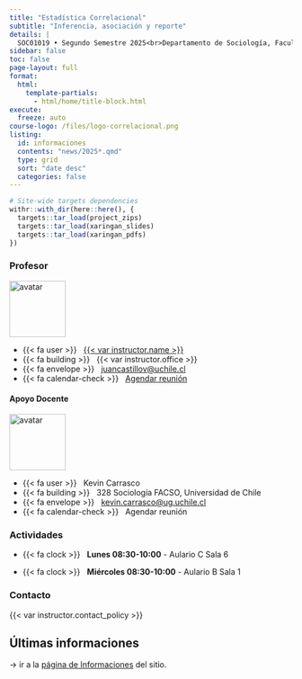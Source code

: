 ```yaml
---
title: "Estadística Correlacional"
subtitle: "Inferencia, asociación y reporte"
details: |
  SOC01019 • Segundo Semestre 2025<br>Departamento de Sociología, Facultad de Ciencias Sociales<br>Universidad de Chile
sidebar: false
toc: false
page-layout: full
format:
  html:
    template-partials:
      - html/home/title-block.html
execute:
  freeze: auto   
course-logo: /files/logo-correlacional.png
listing:
  id: informaciones
  contents: "news/2025*.qmd"
  type: grid
  sort: "date desc"
  categories: false
---
```


```r
# Site-wide targets dependencies
withr::with_dir(here::here(), {
  targets::tar_load(project_zips)
  targets::tar_load(xaringan_slides)
  targets::tar_load(xaringan_pdfs)
})
```

::: {.home}

::: {.grid .course-details}



::: {.g-col-12 .g-col-sm-6 .g-col-md-4}
### Profesor


<div class="image-cropper">
  <img src="https://ucampus.uchile.cl/d/r/usuario/ff/ffd4a9d15a5239c0a425a58a798889c8/perfil/3f226cddefb67f6a7d4c047fec39097f.jpg" alt="avatar" class="profile-pic" width= "100" height= "auto">
</div>

- {{< fa user >}} &nbsp; [{{< var instructor.name >}}]({{< var instructor.url >}})
- {{< fa building >}} &nbsp; {{< var instructor.office >}}
- {{< fa envelope >}} &nbsp; <a href="mailto:juancastillov@uchile.cl">juancastillov@uchile.cl</a>
- {{< fa calendar-check >}} &nbsp; [Agendar reunión]({{< var instructor.appointment_url >}})

#### Apoyo Docente

<div class="image-cropper">
  <img src="https://multinivel-facso.netlify.app/files/img/kevin.png" alt="avatar" class="profile-pic"   width= "100" height= "auto">
</div>
- {{< fa user >}} &nbsp; Kevin Carrasco
- {{< fa building >}} &nbsp; 328 Sociología FACSO, Universidad de Chile
- {{< fa envelope >}} &nbsp; <a href="mailto:kevinkevin.carrasco@ug.uchile.cl ">kevin.carrasco@ug.uchile.cl </a>
- {{< fa calendar-check >}} &nbsp; Agendar reunión


:::

::: {.g-col-12 .g-col-sm-6 .g-col-md-4}
### Actividades

- {{< fa clock >}} &nbsp; **Lunes 08:30-10:00** - Aulario C Sala 6

- {{< fa clock >}} &nbsp; **Miércoles 08:30-10:00** - Aulario B Sala 1

:::

::: {.g-col-12 .g-col-md-4 .contact-policy}
### Contacto

{{< var instructor.contact_policy >}}
:::

:::
:::

## Últimas informaciones

::: {#informaciones}
:::

-> ir a la [página de Informaciones](/news/index.qmd) del sitio.


